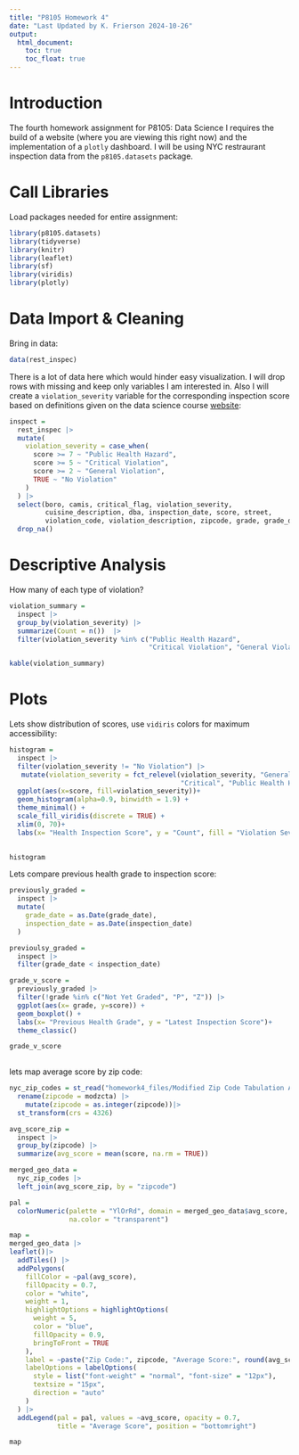 ```yaml
---
title: "P8105 Homework 4"
date: "Last Updated by K. Frierson 2024-10-26"
output: 
  html_document:
    toc: true
    toc_float: true
---
```

# Introduction

The fourth homework assignment for P8105: Data Science I requires the build of a website (where you are viewing this right now) and the implementation of a `plotly` dashboard. I will be using NYC restraurant inspection data from the `p8105.datasets` package.

# Call Libraries

Load packages needed for entire assignment:
```r
library(p8105.datasets)
library(tidyverse)
library(knitr)
library(leaflet)
library(sf)
library(viridis)
library(plotly)
```

# Data Import & Cleaning

Bring in data: 
```r
data(rest_inspec)
```

There is a lot of data here which would hinder easy visualization. I will drop rows with missing and keep only variables I am interested in. Also I will create a `violation_severity` variable  for the corresponding inspection score based on definitions given on the data science course [website](https://p8105.com/dataset_restaurant_inspections.html): 
```r
inspect = 
  rest_inspec |>
  mutate(
    violation_severity = case_when(
      score >= 7 ~ "Public Health Hazard",
      score >= 5 ~ "Critical Violation",
      score >= 2 ~ "General Violation",
      TRUE ~ "No Violation"
    )
  ) |> 
  select(boro, camis, critical_flag, violation_severity,
         cuisine_description, dba, inspection_date, score, street,
         violation_code, violation_description, zipcode, grade, grade_date) |>
  drop_na() 
```


# Descriptive Analysis

How many of each type of violation?
```r
violation_summary =
  inspect |>
  group_by(violation_severity) |>  
  summarize(Count = n())  |> 
  filter(violation_severity %in% c("Public Health Hazard", 
                                   "Critical Violation", "General Violation"))

kable(violation_summary)

```

# Plots

Lets show distribution of scores, use `vidiris` colors for maximum accessibility: 
```r
histogram =
  inspect |> 
  filter(violation_severity != "No Violation") |> 
   mutate(violation_severity = fct_relevel(violation_severity, "General Violation",
                                           "Critical", "Public Health Hazard")) |> 
  ggplot(aes(x=score, fill=violation_severity))+
  geom_histogram(alpha=0.9, binwidth = 1.9) +
  theme_minimal() +
  scale_fill_viridis(discrete = TRUE) +
  xlim(0, 70)+
  labs(x= "Health Inspection Score", y = "Count", fill = "Violation Severity")
    

histogram
```

Lets compare previous health grade to inspection score: 
```r

previously_graded =
  inspect |>
  mutate(
    grade_date = as.Date(grade_date),
    inspection_date = as.Date(inspection_date)
  )

previoulsy_graded = 
  inspect |> 
  filter(grade_date < inspection_date)

grade_v_score =
  previously_graded |>
  filter(!grade %in% c("Not Yet Graded", "P", "Z")) |> 
  ggplot(aes(x= grade, y=score)) +
  geom_boxplot() +
  labs(x= "Previous Health Grade", y = "Latest Inspection Score")+
  theme_classic()

grade_v_score
  
```

lets map average score by zip code: 
```r

nyc_zip_codes = st_read("homework4_files/Modified Zip Code Tabulation Areas (MODZCTA)/geo_export_e426608c-b383-45c5-8f28-cc94eb8cc12f.shp") |>
  rename(zipcode = modzcta) |> 
    mutate(zipcode = as.integer(zipcode))|>
  st_transform(crs = 4326)

avg_score_zip = 
  inspect |> 
  group_by(zipcode) |> 
  summarize(avg_score = mean(score, na.rm = TRUE))

merged_geo_data = 
  nyc_zip_codes |>
  left_join(avg_score_zip, by = "zipcode")

pal = 
  colorNumeric(palette = "YlOrRd", domain = merged_geo_data$avg_score, 
               na.color = "transparent")

map = 
merged_geo_data |> 
leaflet()|> 
  addTiles() |> 
  addPolygons(
    fillColor = ~pal(avg_score),      
    fillOpacity = 0.7,                    
    color = "white",                       
    weight = 1,                            
    highlightOptions = highlightOptions(
      weight = 5,
      color = "blue",
      fillOpacity = 0.9,
      bringToFront = TRUE
    ),
    label = ~paste("Zip Code:", zipcode, "Average Score:", round(avg_score, 2)),
    labelOptions = labelOptions(
      style = list("font-weight" = "normal", "font-size" = "12px"), 
      textsize = "15px",
      direction = "auto"
    )
  ) |> 
  addLegend(pal = pal, values = ~avg_score, opacity = 0.7, 
            title = "Average Score", position = "bottomright")

map
```

